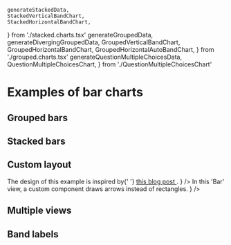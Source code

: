     generateStackedData,
    StackedVerticalBandChart,
    StackedHorizontalBandChart,
} from './stacked.charts.tsx'
    generateGroupedData,
    generateDivergingGroupedData,
    GroupedVerticalBandChart,
    GroupedHorizontalBandChart,
    GroupedHorizontalAutoBandChart,
} from './grouped.charts.tsx'
    generateQuestionMultipleChoicesData,
    QuestionMultipleChoicesChart,
} from './QuestionMultipleChoicesChart'

<Meta title="Gallery/Bar charts" />

# Examples of bar charts

## Grouped bars

<Canvas>
    <Story name="grouped, vertical">
        <Controller generator={generateGroupedData} chart={GroupedVerticalBandChart} />
    </Story>
</Canvas>

<Canvas>
    <Story name="grouped, horizontal">
        <Controller generator={generateGroupedData} chart={GroupedHorizontalBandChart} />
    </Story>
</Canvas>

<Canvas>
    <Story name="grouped, diverging">
        <Controller
            generator={generateDivergingGroupedData}
            chart={GroupedHorizontalAutoBandChart}
        />
    </Story>
</Canvas>

## Stacked bars

<Canvas>
    <Story name="stacked, vertical">
        <Controller generator={generateStackedData} chart={StackedVerticalBandChart} />
    </Story>
</Canvas>

<Canvas>
    <Story name="stacked, horizontal">
        <Controller generator={generateStackedData} chart={StackedHorizontalBandChart} />
    </Story>
</Canvas>

## Custom layout

<Canvas>
    <Story name="custom groups">
        <Controller
            generator={generateCustomGroupsBarData}
            chart={CustomGroupsBarChart}
            steps={['axes', 'A', 'B', 'C']}
        />
    </Story>
</Canvas>

<Canvas>
    <Story name="value colors">
        <Controller generator={generateValueColorsBarData} chart={ValueColorsBarChart} />
    </Story>
</Canvas>

<Canvas>
    <Story name="survey">
        <Controller
            generator={generateSurveyData}
            chart={SurveyBarChart}
            comment={
                <span>
                    The design of this example is inspired by{' '}
                    <a href="https://observablehq.com/@observablehq/plot-diverging-stacked-bar">
                        this blog post
                    </a>
                    .
                </span>
            }
        />
    </Story>
</Canvas>

<Canvas>
    <Story name="question, multiple choice">
        <Controller
            generator={generateQuestionMultipleChoicesData}
            chart={QuestionMultipleChoicesChart}
        />
    </Story>
</Canvas>

<Canvas>
    <Story name="question, binary choices">
        <Controller generator={generateQuestionTwoChoicesData} chart={QuestionTwoChoicesChart} />
    </Story>
</Canvas>

<Canvas>
    <Story name="fractions">
        <Controller
            generator={generateFractionsBarData}
            chart={FractionsBarChart}
            steps={['title', 'A', 'B', 'C']}
        />
    </Story>
</Canvas>

<Canvas>
    <Story name="arrows">
        <Controller
            generator={generateArrowsData}
            chart={ArrowsBarChart}
            steps={['axes', 'data']}
            comment={
                <span>
                    In this 'Bar' view, a custom component draws arrows instead of rectangles.
                </span>
            }
        />
    </Story>
</Canvas>

## Multiple views

<Canvas>
    <Story name="multiple views">
        <Controller generator={generateMultiViewsData} chart={MultipleViewsBarChart} />
    </Story>
</Canvas>

## Band labels

<Canvas>
    <Story name="band labels">
        <Controller generator={generateBandLabelsData} chart={BandLabelsChart} />
    </Story>
</Canvas>
